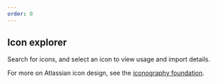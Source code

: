 ```yaml
---
order: 0
---
```



## Icon explorer

Search for icons, and select an icon to view usage and import details.

For more on Atlassian icon design, see the [iconography foundation](/foundations/iconography/).

<IconExplorer />
